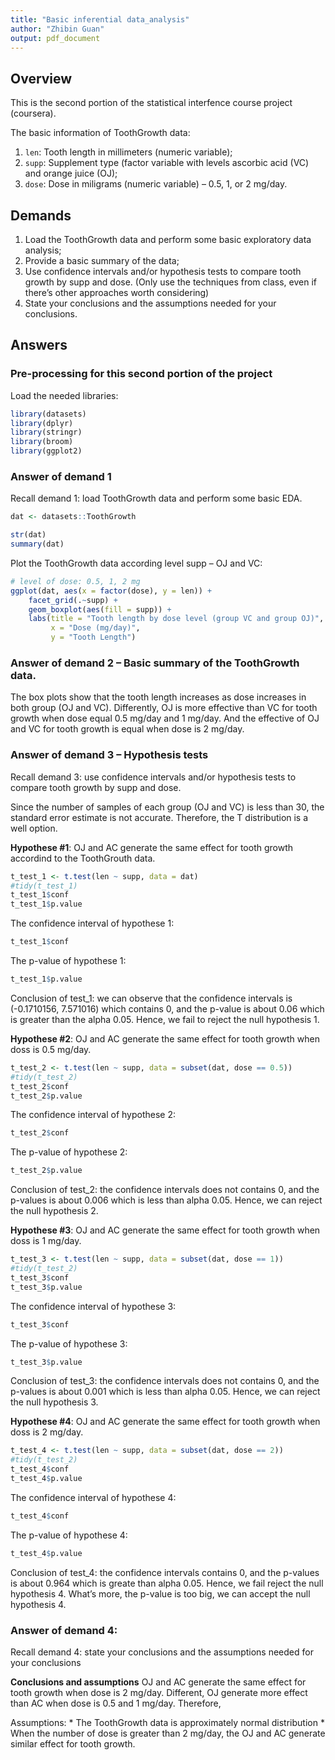 ```yaml
---
title: "Basic inferential data_analysis"
author: "Zhibin Guan"
output: pdf_document
---
```


## Overview

This is the second portion of the statistical interfence course project (coursera).
  
The basic information of ToothGrowth data:

1. `len`: Tooth length in millimeters (numeric variable);
2. `supp`: Supplement type (factor variable with levels ascorbic acid (VC) and orange juice (OJ);
3. `dose`: Dose in miligrams (numeric variable) -- 0.5, 1, or 2 mg/day.

## Demands

1. Load the ToothGrowth data and perform some basic exploratory data analysis;
2. Provide a basic summary of the data;
3. Use confidence intervals and/or hypothesis tests to compare tooth growth by supp and dose. (Only use the techniques from class, even if there's other approaches worth considering)
4. State your conclusions and the assumptions needed for your conclusions.

## Answers

### Pre-processing for this second portion of the project

Load the needed libraries:
```r
library(datasets)
library(dplyr)
library(stringr)
library(broom)
library(ggplot2)
```

### Answer of demand 1

Recall demand 1: load ToothGrowth data and perform some basic EDA.
```r
dat <- datasets::ToothGrowth
```

```r
str(dat)
summary(dat)
```

Plot the ToothGrowth data according level supp -- OJ and VC:  
```r
# level of dose: 0.5, 1, 2 mg
ggplot(dat, aes(x = factor(dose), y = len)) +
    facet_grid(.~supp) +
    geom_boxplot(aes(fill = supp)) +
    labs(title = "Tooth length by dose level (group VC and group OJ)",
         x = "Dose (mg/day)",
         y = "Tooth Length")
```

### Answer of demand 2 -- Basic summary of the ToothGrowth data.

The box plots show that the tooth length increases as dose increases in both group (OJ and VC). Differently, OJ is more effective than VC for tooth growth when dose equal 0.5 mg/day and 1 mg/day. And the effective of OJ and VC for tooth growth is equal when dose is 2 mg/day.


### Answer of demand 3 -- Hypothesis tests

Recall demand 3: use confidence intervals and/or hypothesis tests to compare tooth growth by supp and dose.  

Since the number of samples of each group (OJ and VC) is less than 30, the standard error estimate is not accurate. Therefore, the T distribution is a well option.

**Hypothese #1**:
OJ and AC generate the same effect for tooth growth accordind to the ToothGrouth data.

```r
t_test_1 <- t.test(len ~ supp, data = dat)
#tidy(t_test_1)
t_test_1$conf
t_test_1$p.value
```

The confidence interval of hypothese 1:
```r
t_test_1$conf
```
The p-value of hypothese 1:
```r
t_test_1$p.value
```
Conclusion of test_1: we can observe that the confidence intervals is (-0.1710156, 7.571016) which contains 0, and the p-value is about 0.06 which is greater than the alpha 0.05. Hence, we fail to reject the null hypothesis 1.

**Hypothese #2**:
OJ and AC generate the same effect for tooth growth when doss is 0.5 mg/day.

```r
t_test_2 <- t.test(len ~ supp, data = subset(dat, dose == 0.5))
#tidy(t_test_2)
t_test_2$conf
t_test_2$p.value
```

The confidence interval of hypothese 2:
```r
t_test_2$conf
```
The p-value of hypothese 2:
```r
t_test_2$p.value
```

Conclusion of test_2: the confidence intervals does not contains 0, and the p-values is about 0.006 which is less than alpha 0.05. Hence, we can reject the null hypothesis 2.

**Hypothese #3**:
OJ and AC generate the same effect for tooth growth when doss is 1 mg/day.

```r
t_test_3 <- t.test(len ~ supp, data = subset(dat, dose == 1))
#tidy(t_test_2)
t_test_3$conf
t_test_3$p.value
```

The confidence interval of hypothese 3:
```r
t_test_3$conf
```
The p-value of hypothese 3:
```r
t_test_3$p.value
```

Conclusion of test_3: the confidence intervals does not contains 0, and the p-values is about 0.001 which is less than alpha 0.05. Hence, we can reject the null hypothesis 3.


**Hypothese #4**:
OJ and AC generate the same effect for tooth growth when doss is 2 mg/day.
```r
t_test_4 <- t.test(len ~ supp, data = subset(dat, dose == 2))
#tidy(t_test_2)
t_test_4$conf
t_test_4$p.value
```

The confidence interval of hypothese 4:
```r
t_test_4$conf
```
The p-value of hypothese 4:
```r
t_test_4$p.value
```

Conclusion of test_4: the confidence intervals contains 0, and the p-values is about 0.964 which is greate than alpha 0.05. Hence, we fail reject the null hypothesis 4. What's more, the p-value is too big, we can accept the null hypothesis 4.

### Answer of demand 4:
Recall demand 4: state your conclusions and the assumptions needed for your conclusions

**Conclusions and assumptions**
OJ and AC generate the same effect for tooth growth when dose is 2 mg/day. Different, OJ generate more effect than AC when dose is 0.5 and 1 mg/day. Therefore, 

Assumptions:
* The ToothGrowth data is approximately normal distribution
* When the number of dose is greater than 2 mg/day, the OJ and AC generate similar effect for tooth growth.


